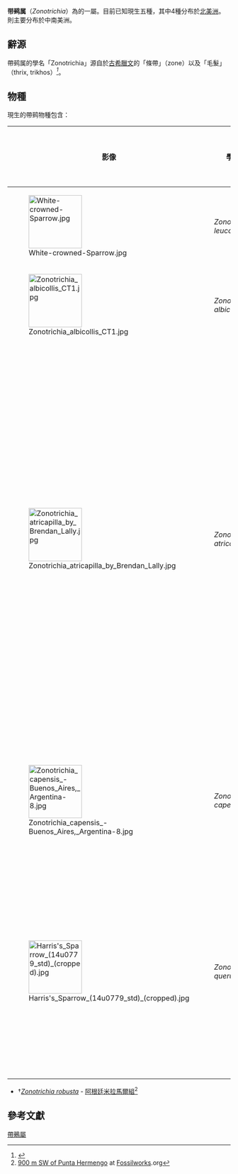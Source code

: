 {{Automatic taxobox
| image = Zonotrichia leucophrys1.jpg
| image_caption = [[白冠帶鵐|白冠帶鵐]] ''Zonotrichia leucophrys''
| taxon = Zonotrichia
| authority = {{tsl|en|William John Swainson||Swainson}}, 1832
| subdivision_ranks = [[物种|物种]]
| subdivision = 
''Z. leucophrys ''<br />
''Z. albicollis ''<br />
''Z. atricapilla ''<br />
''Z. capensis ''<br />
''Z. querula''<br>
†''Z. robusta''
}}
'''带鹀属'''（''Zonotrichia''）為{{tsl|en|Passerellidae|美洲鵐科|}}的一屬。目前已知現生五種，其中4種分布於[[北美洲|北美洲]]。{{tsl|es|Zonotrichia capensis|紅領帶鵐|}}則主要分布於中南美洲。

== 辭源 ==
帶鹀属的學名「Zonotrichia」源自於[[古希臘語|古希臘文]]的「條帶」（zone）以及「毛髮」（thrix, trikhos）''<ref name="job">{{cite book | last= Jobling | first= James A. | year= 2010| title= The Helm Dictionary of Scientific Bird Names | url= https://archive.org/details/Helm_Dictionary_of_Scientific_Bird_Names_by_James_A._Jobling | publisher=Christopher Helm | location = London, United Kingdom | isbn = 978-1-4081-2501-4 | page =414 }}</ref>''。

== 物種 ==
現生的帶鹀物種包含：
{| class="wikitable"
|-
! 影像 !! 學名 !! 中文俗名 !! 分布
|-
|[[File:White-crowned-Sparrow.jpg|120px]] ||''Zonotrichia leucophrys'' ||[[白冠帶鵐|白冠帶鵐]] || 北美州
|-
|[[File:Zonotrichia_albicollis_CT1.jpg|120px]] ||''Zonotrichia albicollis'' ||[[白喉带鹀|白喉带鹀]] || 加拿大及新英格蘭地區
|-
|[[File:Zonotrichia_atricapilla_by_Brendan_Lally.jpg|120px]] ||''Zonotrichia atricapilla'' ||{{tsl|en|Golden-crowned sparrow|金冠带鹀|}}|| 阿拉斯加中北部（包括[[阿留申群島|阿留申群島]]的[[烏尼馬克島|烏尼馬克島]]以東）、[[育空地方|育空地方]]中部及南部、美國華盛頓州西北角。冬季時會從阿拉斯加南部遷徙到美國[[下加利福尼亞半島|下加利福尼亞]]。
|-
|[[File:Zonotrichia_capensis_-Buenos_Aires,_Argentina-8.jpg|120px]] ||''Zonotrichia capensis'' ||{{tsl|es|Zonotrichia capensis|紅領帶鵐|}}|| 墨西哥東南部至[[火地群岛淘金潮|火地群島]]，以及[[伊斯帕尼奧拉島|伊斯帕尼奧拉島]]。
|-
|[[File:Harris's_Sparrow_(14u0779_std)_(cropped).jpg|120px]] ||''Zonotrichia querula'' ||{{tsl|en|Harris's sparrow|赫里氏带鹀|}}|| 加拿大中部及北部（[[紐納武特|紐納武特]]西北部，以及[[曼尼托巴|曼尼托巴]]和[[薩克其萬|薩克齊萬]]北部一小部分）。
|-
|}

* †''[[帶鹀屬|Zonotrichia robusta]]'' {{small|Tonni, 1970}} - [[阿根廷|阿根廷]][[米拉馬爾組|米拉馬爾組]]<ref name=FWMiramarPuntaHermengo>[http://fossilworks.org/bridge.pl?a=collectionSearch&collection_no=36611 900 m SW of Punta Hermengo] {{Wayback|url=http://fossilworks.org/bridge.pl?a=collectionSearch&collection_no=36611 |date=20170926100023 }} at [[Fossilworks|Fossilworks]].org</ref>

== 參考文獻 ==
{{Reflist}}
{{Taxonbar|from=Q914721}}

[[Category:帶鵐屬|]]